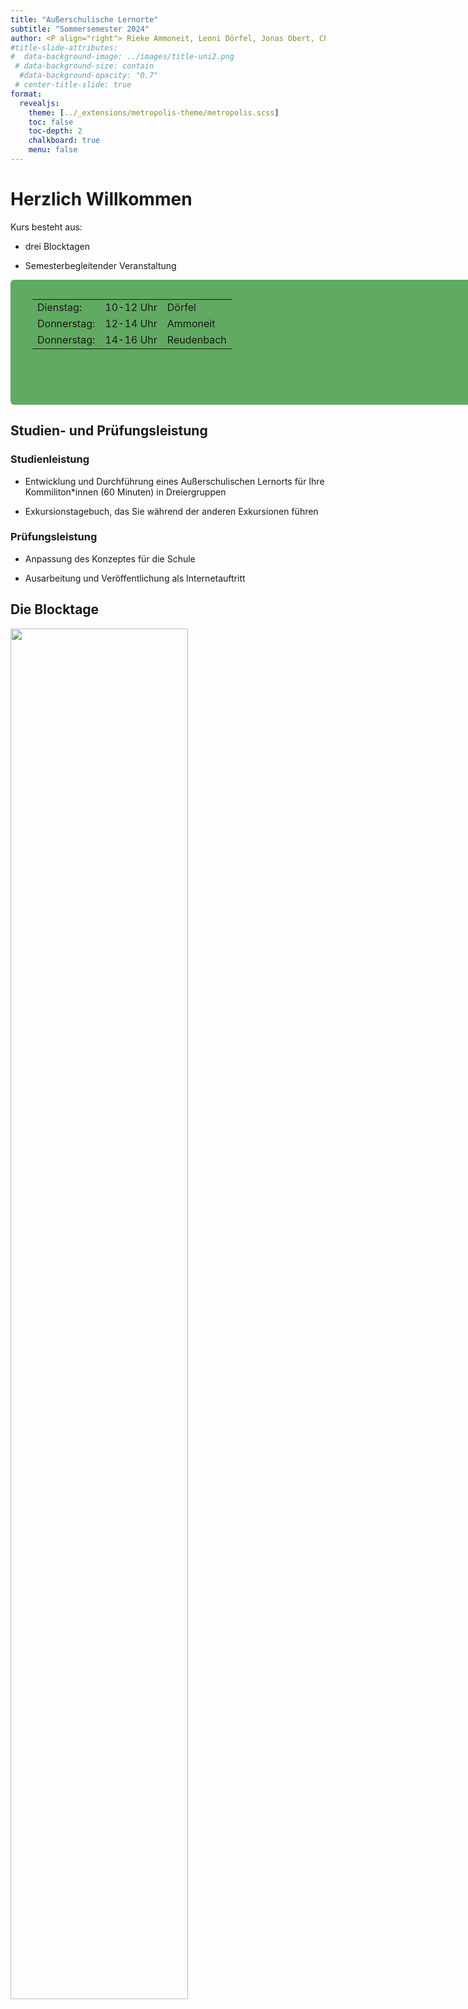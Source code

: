 ```yaml
---
title: "Außerschulische Lernorte"
subtitle: "Sommersemester 2024"
author: <P align="right"> Rieke Ammoneit, Leoni Dörfel, Jonas Obert, Chris Reudenbach</P>
#title-slide-attributes: 
#  data-background-image: ../images/title-uni2.png
 # data-background-size: contain
  #data-background-opacity: "0.7"
 # center-title-slide: true
format:
  revealjs:
    theme: [../_extensions/metropolis-theme/metropolis.scss]
    toc: false
    toc-depth: 2
    chalkboard: true
    menu: false
---
```




# Herzlich Willkommen

Kurs besteht aus:

-   drei Blocktagen

-   Semesterbegleitender Veranstaltung

::: r-stack
::: {data-id="box1" style="background: #61AA61; text-align: left; width: 750px; height: 180px; border-square: 200px; padding: 15px 5px 5px 35px; border-radius: 6px"}
| |  |  |
|------|------|------|
| Dienstag:     | 10-12 Uhr     |  Dörfel    |
| Donnerstag:     | 12-14 Uhr     | Ammoneit     |
| Donnerstag:     | 14-16 Uhr     |  Reudenbach    |
:::
:::

## Studien- und Prüfungsleistung

### Studienleistung

::: {.callout-warning  appearance="simple"  icon=false}
- Entwicklung und Durchführung eines Außerschulischen Lernorts für Ihre Kommiliton\*innen (60 Minuten) in Dreiergruppen

- Exkursionstagebuch, das Sie während der anderen Exkursionen führen
:::

### Prüfungsleistung

::: {.callout-warning  appearance="simple"  icon=false}
- Anpassung des Konzeptes für die Schule

- Ausarbeitung und Veröffentlichung als Internetauftritt
:::

## Die Blocktage

![](../images/Blocktermin_Zeiten.png){.lightbox width="75%" fig-align="center"}


## Einverständniserklärung
::: {.callout-warning icon=false appearance="simple" }
Bitte richten Sie nun ein Konto bei sich bei [Particifi](https://ars.particify.de/login) ein.

Bitte geben sie uns zusätzlich auf ILIAS die Zustimmung, dass wir die Daten zu wissenschaftlichen Zwecken nutzen dürfen. Diese ist natürlich freiwillig aber wir begrüßen es ausdrücklich dass Sie uns bei der wissenschaftlichen Begleitung des Kurses unterstützen. 

Bitte beantworten Sie die Fragen im folgendem *praticifi*:
:::
<iframe src="https://partici.fi/13349343" style="border:0px;width:100%;height:500px" allowfullscreen="true" webkitallowfullscreen="true" mozallowfullscreen="true"></iframe>

[Partifici Befragung](https://partici.fi/13349343){.lightbox width="75%" fig-align="center"}



## Interaktive Einführung: Zukunftsvisionen

Versuchen Sie Ihre Zukunft zu visualisieren. Welche Bilder und Vorstellungen haben Sie? 

::: {.callout-tip  appearance="simple" title="Arbeitsauftrag" icon=false}
Überlegen und zeichnen Sie  ohne sich mit anderen auszutauschen ein Bild , eine Skizze von Ihrer Zukunftsvision.


:::
::: {.callout-tip  appearance="simple" title="Universale Vision" icon=false collapse=false}
![](/images/vision.webp){width=50%}
:::
Sie sind frei in der Wahl Ihrer Schwerpunkte und Zeithorizonten. Die künstlerische oder handwerkliche Umsetzung ist dabei nicht wesentlich! 

Sie haben 15 Minuten Zeit.

## Zukunftsvisionen

Tauschen Sie sich nun mit Ihren Sitznachbar\*innen, und den Kommiliton\*innen, die hinter ihnen bzw. vor ihnen sitzen aus, so dass Sie ein Sechserteam bilden. Erklären Sie sich gegenseitig was auf Ihren Bildern zu sehen ist.

::: {.callout-tip  appearance="simple" title="Fragen" icon=false}
- Welche Gemeinsamkeiten stellen Sie fest?

- Welche Unterschiede bestehen?

- Spiegelt sich der Einfluss des Klimawandels in den Bildern wider? Wenn ja wie? Wenn nein, warum nicht?
:::


## Übersicht über die Szenarien

![](../images/img/Tag10.png)

Melden Sie sich bitte bei Particifi an!


## Wissenschaftliche Grundlagen

Bearbeiten Sie die Aufgaben unter IPCC in Particifi.

![](../images/img/Tag10.png)

## Wissenschaftliche Grundlagen 1/4

Diskutieren Sie nun die Zukunftsprognosen aus wissenschaftlicher Sicht in Zweierteams. Nutzen Sie hiefür als Grundlage die untenstehende Abbildung.<br>

::: columns
::: {.column width="30%"}
[![Source: www.ipcc.ch AR6 Synthesis Report](https://www.ipcc.ch/report/ar6/syr/downloads/figures/IPCC_AR6_SYR_CSB_2_Figure_1.png){.lightbox width="75%" fig-align="center"}](https://www.ipcc.ch/report/ar6/syr/downloads/figures/IPCC_AR6_SYR_CSB_2_Figure_1.png)
:::

::: {.column width="60%"}
::: {.callout-tip  appearance="simple" title="Fragen" icon=false}
-   Was bedeuten die 5 Szenarien? Wovon hängen Sie ab?

-   Was bedeutet die Prozentzahl in Klammern in Sektion b)?

-   Was bedeuten die flächigen Einfärbungen in den Graphen?
:::
:::
:::

## Wissenschaftliche Grundlagen 2/4

Diskutieren Sie nun die Zukunftsprognosen aus wissenschaftlicher Sicht in Zweierteams. Nutzen Sie hiefür als Grundlage die untenstehende Abbildung.<br>

::: columns
::: {.column width="30%"}
[![Source: www.ipcc.ch AR6 Synthesis Report](https://www.ipcc.ch/report/ar6/syr/downloads/figures/IPCC_AR6_SYR_SPM_Figure5.png){width="75%" fig-align="center"}](https://www.ipcc.ch/report/ar6/syr/downloads/figures/IPCC_AR6_SYR_SPM_Figure5.png)
:::

::: {.column width="60%"}
::: {.callout-tip  appearance="simple" title="Fragen" icon=false}
-   Welche Szenarien finden Sie in der Abbildung wieder?

-   Was bedeuten die flächigen Einfärbungen in den Graphen?

-   Haben die implementierten politischen Vorgaben in der jüngeren Vergangenheit die modellierte Wirkung erzielt?

-   Was bedeutet der Blick in die jüngere Vergangenheit für unsere Modellannahmen in der Zukunft?
:::
:::
:::
## Wissenschaftliche Grundlagen 3/4

Diskutieren Sie nun die Zukunftsprognosen aus wissenschaftlicher Sicht in Zweierteams. Nutzen Sie hiefür als Grundlage die untenstehende Abbildung.<br>
<br>

::: columns
::: {.column width="30%"}
[![Source: www.ipcc.ch AR6 Synthesis Report](https://www.ipcc.ch/report/ar6/syr/downloads/figures/IPCC_AR6_SYR_SPM_Figure1.png){width="75%"}](https://www.ipcc.ch/report/ar6/syr/downloads/figures/IPCC_AR6_SYR_SPM_Figure1.png)
:::

::: {.column width="60%"}
::: {.callout-tip  appearance="simple" title="Fragen" icon=false}
-   Was bedeuten die 5 Szenarien? Wovon hängen Sie ab?

-   Wie warm wird es auf der Erde sein, wenn Sie 50 sind?

-   Was können Gründe dafür sein, dass sich die Erde in den oberen drei Szenarien nach 2100 weiter erwärmt?
:::
:::
:::

## Wissenschaftliche Grundlagen 4/4

Diskutieren Sie nun die Zukunftsprognosen aus wissenschaftlicher Sicht in Zweierteams. Nutzen Sie hiefür als Grundlage die untenstehende Abbildung.<br>

::: columns
::: {.column width="30%"}
[![Source: www.ipcc.ch AR6 Synthesis Report](https://www.ipcc.ch/report/ar6/syr/downloads/figures/IPCC_AR6_SYR_SPM_Figure6.png){width="100%"}](https://www.ipcc.ch/report/ar6/syr/downloads/figures/IPCC_AR6_SYR_SPM_Figure6.png)
:::

::: {.column width="60%"}
::: {.callout-tip  appearance="simple" title="Fragen" icon=false}
-   Was bedeutet die dargestellte Pfadentwicklung?

-   Was bedeutet diese Pfadentwicklung für die Bildungsarbeit?

-   Was bedeuten aktuelle politische Entwicklungen, konkret etwa die Ergebnisse der letzten Klimakonferenz für die Pfadentwicklung?

-   Auf welchem Pfad sehen Sie die Menschheit?
:::
:::
:::
## Lehrkraft in Zeiten unsicherer Zukünfte

Diskutieren Sie mit Ihrem Nachbar/Ihrer Nachbarin was die globale Erderwärmung und die damit verbundenen unsicheren Zukunftsaussichten für Sie als werdende Erdkundelehrkraft bedeuten.

::: {.callout-tip  appearance="simple" title="Fragen" icon=false}
-   Welche Werte und Kompetenzen, wollen Sie im Kontext der globalen Erderwärmung vermitteln?

-   Welche Bedeutung hat die BNE für Ihre Überzeugung als Erdkundelehrkraft zu arbeiten?

-   Was motiviert Sie die neue Generationen auszubilden?


::: 

Machen Sie Notizen.

## Resilienz

Die Fähigkeit eines Individuums, einer Gemeinschaft, einer Gesellschaft oder eines Ökosystems, den Stress- und Schockwellen eines dramatischen, traumatischen und oft unvorhergesehenen Ereignisses oder einer Entwicklung standzuhalten, zu überleben und sich an sie anzupassen. Die Fähigkeit zum Wiederaufbau ist ein Zeichen der Widerstandsfähigkeit.

## Resilienzdimensionen

-   Biologisch

-   Materiell

-   Sozial (einschließlich Kultur)

-   Kognitiv (Wissen und Verstehen)

-   Emotional

^After Williamson, J. & Robinson, M. (2006). ‘ Psychosocial programs or programs aimed at general well-being?^


^Adapted from Pike,G . & Selby,D . (2011). In the Global Classroom^

## Übung zur Reslienz im Zweierteam

::: {.callout-tip  appearance="simple" title="Fragen" icon=false}
-   In welcher Situationen sind Sie herausfordernd aus Ihren Routinen geraten und haben sich wieder stabilisiert?

-   Berichten Sie von einer Situation, die Ihnen im Gespräch mit Ihren Kommiliton\*innen nicht zu privat ist.

-   Was hat Ihnen dabei geholfen?
:::

## Übung zur persönlichen und gesellschaftlichen Resilienz


Diskutieren Sie nun welche Faktoren, die zur persönlichen Resilienz beitragen auch zu gesellschaftlichen Resilienz beitragen.

::: {.callout-tip  appearance="simple" title="Arbeitsauftrag" icon=false}
-   Notieren Sie Ihre Ergebnisse dann in der Wordcloud bei Particify.
::::


## Vulnerabilität

![](../images/img/Tag15.png){fig-align="center"}

Das Ausmaß, in dem ein Individuum, eine Gemeinschaft, eine Gesellschaft oder ein Ökosystem nicht in der Lage ist, mit den Stress- und Schockwellen eines dramatischen, traumatischen und oft unerwarteten Ereignisses oder einer unerwarteten Entwicklung umzugehen.

^Adapted from Pike,G . & Selby,D . (2011). In the Global Classroom^

## Klimawandelvulnerabilität

-   Ein Gefühl der Wehrlosigkeit

-   Körperlicher Zusammenbruch

-   Kultureller Zusammenbruch

-   Emotionale oder psychische Verletzung bzw. mangelnde Fähigkeit zum Coping

-   Zusammenbruch sozialer Strukturen und sozialer und ökologischer Prozesse

-   Unfähigkeit zur Adaption

-   Aggression und Konflikt

^Adapted from Pike,G . & Selby,D . (2011). In the Global Classroom^

## Klimawandelresilienz

Die Fähigkeit einer Person, einer Gemeinschaft, einer Gesellschaft oder eines Ökosystems, die durch den Klimawandel verursachten Bedrohungen, Gefahren, Katastrophen, Erschütterungen und Belastungen zu überleben und sich danach wieder aufzubauen. Merkmale der Resilienz:

-   Emotionale, psychologische und kulturelle Stabilität

-   Die Fähigkeit, positiv und hoffnungsvoll zu bleiben

-   Die Fähigkeit zur Anpassung und Transformation

-   Die Geschwindigkeit und Robustheit bei Rückkehr zu einem stabilen Zustand.

^Adapted from Pike,G . & Selby,D . (2011). In the Global Classroom^

## Resilienz vs. Vulnerabilität

Der Grad der Resilienz und Vulnerabilität wird von der Art und dem Ausmaß der Klimabedrohung und dem Ausmaß abhängen, in dem Einzelpersonen, Gemeinschaften und Gesellschaften über die Zukunft nachgedacht und sich insbesondere auf den Umgang mit Schock und Unsicherheit vorbereitet haben.


^Adapted from Pike,G . & Selby,D . (2011). In the Global Classroom^

## Institutionalisierung der Resilienz

Fünf Handlungsprioritäten im Hyogo Framework for Action (HFA) Hyogo-Aktionsrahmen (HFA) 2005–2015: Aufbau der Widerstandsfähigkeit von Nationen und Gemeinschaften gegenüber Katastrophen

-   Die Reduzierung des Katastrophenrisikos zur nationalen und lokalen Priorität mit einer starken institutionellen Grundlage für die Umsetzung machen.

-   Katastrophenrisiken identifizieren, bewerten und überwachen und Frühwarnung verbessern.

-   Wissen, Innovation und Bildung auf allen Ebenen nutzen, um eine Kultur der Sicherheit und Widerstandsfähigkeit aufzubauen.

-   Zugrunde liegenden Risikofaktoren reduzieren.

-   Stärkung der Katastrophenvorsorge für eine wirksame Reaktion auf allen Ebenen.

## Adaption 
Zur Adaption gehört die Änderung der soziale und natürliche Umwelt, so dass die Auswirkungen
der Gefahren des Klimawandels uns und unsere Lebensweise weniger stark treffen.
Dazu gehört auch, positiven Aspekte des Klimawandels zu nutzen
Es geht aber hauptächlich darum auf potenzielle Gefahr zu regaieren, indem wir unsere Anfälligkeit für reduzieren. 

^Selby & Kagawa (2013)^

## Strategien der Anpassung

1.    Im Vorfeld Maßnahmen ergreifen, um Verluste zu vermeiden, zum Beispiel durch Baumaßnahmen
Barrieren gegen den Anstieg des Meeresspiegels oder Aufforstung von Hängen, um Erdrutsche zu verhindern
2.     Maßnahmen ergreifen, um Verluste zu reduzieren, beispielsweise durch dürreresistente Pflanzen bei Trockenheit
3.     Verluste verteilen oder teilen, beispielsweise eine nationale Entlastungssteuer für Katstrophen einrichten
4.    Die Art und Weise anpassen, wie eine Aktivität ausgeführt wird, beispielsweise das Mulchen von Erde um Wasserverlust reduzieren
5.    Änderung des Standorts einer Tätigkeit, beispielsweise die Verlagerung der Landwirtschaft
weg von steilen Berghängen und/oder dorthin, wo es eine sicherere Wasserquelle gibt
6.  Wiederherstellung von Orten mit zweckdienlichem Schutz, beispielsweise Wiederaufbau einer heiligen Stätte an einem gefährlichen Ort mit Schutzmaßnahmen

Inspiriert von: UNEP & UNFCCC, (2002). Information Kit zum Klimawandel, Informationsblatt zum Klimawandel 9.

## Maladaption

Fehlanpassungen (Maladaption) sind „Maßnahmen, die in erster Linie ergriffen werden, um die Verwundbarkeit gegenüber dem Klimawandel zu vermeiden oder zu verringern, die jedoch negative Auswirkungen auf andere Systeme, Sektoren oder soziale Gruppen haben oder deren Verwundbarkeit erhöhen“.

^Barnett & O’Neill, 2013, S. 88.


## Klimawandelbildung

Bildung für:

![Klimawandelbilung. Nach: UNEP, UNESCO 2011](../images/un4.png){fig-align="center"}


## Resilienzbildung

![Resilienzbildung](../images/resilienzhaus.png){fig-align="center"}



Resilienzbildung soll die Individuen unterstützen resilient auf durch den Klimawandel bedingte Herausforderungen zu reagieren und zu einer resilienten Gesellschaft beitragen


## Lehrkraft in Zeiten unsicherer Zukünfte

Diskutieren Sie mit Ihrem Nachbar/Ihrer Nachbarin was die globale Erderwärmung und die damit verbundenen unsicheren Zukunftsaussichten für Sie als werdende Erdkundelehrkraft bedeuten.

::: {.callout-tip  appearance="simple" title="Fragen" icon=false}
-   Welche Werte und Kompetenzen, wollen Sie im Kontext der globalen Erderwärmung vermitteln?

-   Welche Bedeutung hat die BNE für Ihre Überzeugung als Erdkundelehrkraft zu arbeiten?

-   Was motiviert Sie die neue Generationen auszubilden?

::: 

::: {.callout-important  appearance="simple" title="Abgabe"}
Formulieren Sie Ihre Notizen aus und laden Sie die Antworten bis 23:55 Uhr im Ilias-Ordner hoch.
Bezeichnung: Nachname_1.pdf 
Umfang:       beliebig
Einzelabgabe für jeden Studierenden
:::

## Literatur
Barnett, J., & O'Neill, S. J. (2013). Minimising the risk of maladaptation: a framework for analysis. Climate adaptation futures, 87-93.

Deeb, A.  Et al. 2011. Climate Change Starter’s Guidebook: An Issues Guide for Education Planners and Practitioners. UNEP.

IPCC, 2023: Summary for Policymakers. In: Climate Change 2023: Synthesis Report. Contribution of Working Groups I, II and III to the Sixth Assessment Report of the Intergovernmental Panel on Climate Change [Core Writing Team, H. Lee and J. Romero (eds.)]. IPCC, Geneva, Switzerland, pp. 1-34, doi: 10.59327/IPCC/AR6-9789291691647.001

Pike,G . & Selby,D . (2011). In the Global Classroom.

Selby, D., & Kagawa, F. (2013). Climate change in the classroom: UNESCO course for secondary teachers on climate change education for sustainable development.

UNEP & UNFCCC, (2002). Information Kit zum Klimawandel,Informationsblatt zum Klimawandel 9.

Williamson, J. & Robinson, M. (2006). Psychosocial programs or programs aimed at general well-being.
